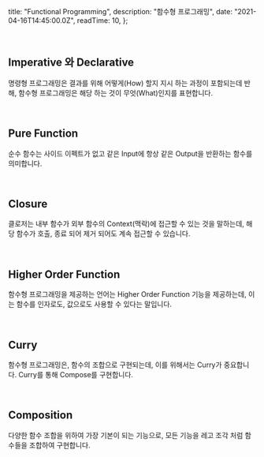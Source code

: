 
  title: "Functional Programming",
  description: "함수형 프로그래밍",
  date: "2021-04-16T14:45:00.0Z",
  readTime: 10,
};


<div style={{ textAlign: "center", fontFamily: "Rajdhani" }}></div>

<div style={{ marginTop: "4rem", fontFamily: "Poppins, NotoSansKR-Thin, MalgunGothic", fontSize: '11pt', lineHeight: '22pt', letterSpacing: '.8px'}}>

<br />

## Imperative 와 Declarative

명령형 프로그래밍은 결과를 위해 어떻게(How) 할지 지시 하는 과정이 포함되는데 반해, 함수형 프로그래밍은 해당 하는 것이 무엇(What)인지를 표현합니다.

<br />

## Pure Function

순수 함수는 사이드 이펙트가 없고 같은 Input에 항상 같은 Output을 반환하는 함수를 의미합니다.

<br />

## Closure

클로저는 내부 함수가 외부 함수의 Context(맥락)에 접근할 수 있는 것을 말하는데, 해당 함수가 호출, 종료 되어 제거 되어도 계속 접근할 수 있습니다.

<br />

## Higher Order Function

함수형 프로그래밍을 제공하는 언어는 Higher Order Function 기능을 제공하는데, 이는 함수를 인자로도, 값으로도 사용할 수 있다는 말입니다.

<br />

## Curry

함수형 프로그래밍은, 함수의 조합으로 구현되는데, 이를 위해서는 Curry가 중요합니다. Curry를 통해 Compose를 구현합니다.

<br />

## Composition

다양한 함수 조합을 위하여 가장 기본이 되는 기능으로, 모든 기능을 레고 조각 처럼 함수들을 조합하여 구현합니다.

</div>
